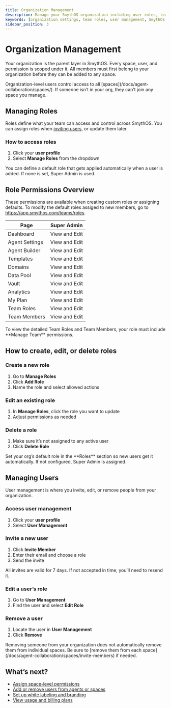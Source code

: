 ```yaml
---
title: Organization Management
description: Manage your SmythOS organization including user roles, team permissions, and member access.
keywords: [organization settings, team roles, user management, SmythOS org, role management, default role]
sidebar_position: 3
---
```


# Organization Management

Your organization is the parent layer in SmythOS. Every space, user, and permission is scoped under it. All members must first belong to your organization before they can be added to any space.

<InfoCallout title="Why this matters">
Organization-level users control access to all [spaces](/docs/agent-collaboration/spaces/). If someone isn’t in your org, they can’t join any space you manage.
</InfoCallout>

<Spacer size="md" />

## Managing Roles

Roles define what your team can access and control across SmythOS. You can assign roles when [inviting users](/docs/agent-collaboration/spaces/invite-members), or update them later.

### How to access roles

1. Click your **user profile**
2. Select **Manage Roles** from the dropdown

<SuccessCallout title="Default role for new users">
You can define a default role that gets applied automatically when a user is added. If none is set, Super Admin is used.
</SuccessCallout>

<Spacer size="md" />

## Role Permissions Overview

These permissions are available when creating custom roles or assigning defaults. To modify the default roles assiged to new members, go to https://app.smythos.com/teams/roles.

| Page               | Super Admin            |
|--------------------|------------------------|
| Dashboard          | View and Edit          |
| Agent Settings     | View and Edit          |
| Agent Builder      | View and Edit          |
| Templates          | View and Edit          |
| Domains            | View and Edit          |
| Data Pool          | View and Edit          |
| Vault              | View and Edit          |
| Analytics          | View and Edit          |
| My Plan            | View and Edit          |
| Team Roles         | View and Edit          |
| Team Members       | View and Edit          |

<WarningCallout title="Manage team access">
To view the detailed Team Roles and Team Members, your role must include **Manage Team** permissions.
</WarningCallout>

<Spacer size="md" />

## How to create, edit, or delete roles

### Create a new role

1. Go to **Manage Roles**
2. Click **Add Role**
3. Name the role and select allowed actions

### Edit an existing role

1. In **Manage Roles**, click the role you want to update
2. Adjust permissions as needed

### Delete a role

1. Make sure it’s not assigned to any active user
2. Click **Delete Role**

<InfoCallout title="Need default roles?">
Set your org’s default role in the **Roles** section so new users get it automatically. If not configured, Super Admin is assigned.
</InfoCallout>

<Spacer size="md" />

## Managing Users

User management is where you invite, edit, or remove people from your organization.

### Access user management

1. Click your **user profile**
2. Select **User Management**

### Invite a new user

1. Click **Invite Member**
2. Enter their email and choose a role
3. Send the invite

<SuccessCallout title="Invite link expires">
All invites are valid for 7 days. If not accepted in time, you’ll need to resend it.
</SuccessCallout>

### Edit a user’s role

1. Go to **User Management**
2. Find the user and select **Edit Role**

### Remove a user

1. Locate the user in **User Management**
2. Click **Remove**

<WarningCallout title="Users must be removed from spaces too">
Removing someone from your organization does not automatically remove them from individual spaces. Be sure to [remove them from each space](/docs/agent-collaboration/spaces/invite-members) if needed.
</WarningCallout>

<Spacer size="md" />

## What’s next?

- [Assign space-level permissions](/docs/agent-collaboration/user-management)
- [Add or remove users from agents or spaces](/docs/agent-collaboration/adding-users)
- [Set up white labeling and branding](/docs/agent-collaboration/spaces/white-labeling)
- [View usage and billing plans](/docs/account-management/model-rates)
